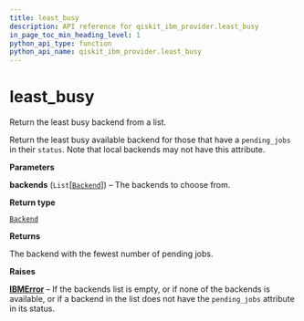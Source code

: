 ```yaml
---
title: least_busy
description: API reference for qiskit_ibm_provider.least_busy
in_page_toc_min_heading_level: 1
python_api_type: function
python_api_name: qiskit_ibm_provider.least_busy
---
```


<span id="least-busy" />

# least\_busy

<Function id="qiskit_ibm_provider.least_busy" name="least_busy" isDedicatedPage={true} github="https://github.com/qiskit/qiskit-ibm-provider/tree/stable/0.7/qiskit_ibm_provider/__init__.py" signature="least_busy(backends)">
  Return the least busy backend from a list.

  Return the least busy available backend for those that have a `pending_jobs` in their `status`. Note that local backends may not have this attribute.

  **Parameters**

  **backends** (`List`\[[`Backend`](/api/qiskit/qiskit.providers.Backend "(in Qiskit v0.45)")]) – The backends to choose from.

  **Return type**

  [`Backend`](/api/qiskit/qiskit.providers.Backend "(in Qiskit v0.45)")

  **Returns**

  The backend with the fewest number of pending jobs.

  **Raises**

  [**IBMError**](qiskit_ibm_provider.IBMError "qiskit_ibm_provider.IBMError") – If the backends list is empty, or if none of the backends is available, or if a backend in the list does not have the `pending_jobs` attribute in its status.
</Function>

